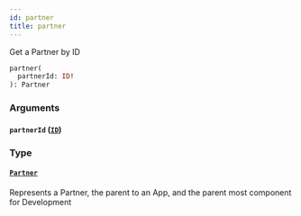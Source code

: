 ```yaml
---
id: partner
title: partner
---
```



Get a Partner by ID


```graphql
partner(
  partnerId: ID!
): Partner

```


### Arguments

#### `partnerId` ([`ID`](/developers/shared-apis/adminidentity-api/graphql/reference/scalars/id))




### Type

#### [`Partner`](/developers/shared-apis/adminidentity-api/graphql/reference/objects/partner) 

Represents a Partner, the parent to an App, and the parent most component for Development




